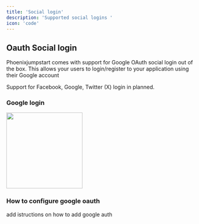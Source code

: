 ```yaml
---
title: 'Social login'
description: 'Supported social logins '
icon: 'code'
---
```


## Oauth Social login
Phoenixjumpstart comes with support for Google OAuth social login out of the box. This allows your users to login/register to your application using their Google account

Support for Facebook, Google, Twitter (X) login in planned.

### Google login
<img height="200" src="../images/phx-jumpstart-google-login.png" />

### How to configure google oauth
add istructions on how to add google auth